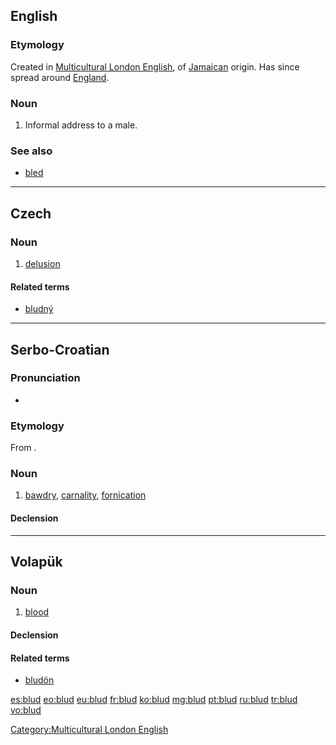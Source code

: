 ==English==

===Etymology===
Created in [[Multicultural London English]], of [[Jamaican]] origin. Has since spread around [[England]].

===Noun===
{{en-noun}}

# {{context|UK|MLE|slang}} Informal address to a male.

===See also===
* [[bled]]

----

==Czech==

===Noun===
{{cs-noun|g=m}}

# [[delusion]]

====Related terms====
* [[bludný]]

----

==Serbo-Croatian==

===Pronunciation===
* {{IPA|/blûːd/|lang=sh}}

===Etymology===
From {{etyl|sla-pro|sh}} {{recons|blǫdъ|lang=sla-pro}}.

===Noun===
{{sh-noun|g=m|head=blȗd|r|блуд|блу̑д}}

# [[bawdry]], [[carnality]], [[fornication]]

====Declension====
{{sh-decl-noun
|blud|bludovi
|bluda|bludova
|bludu|bludovima
|blud|bludove
|blude|bludovi
|bludu|bludovima
|bludom|bludovima
}}

----

==Volapük==

===Noun===
{{vo-noun}}

# [[blood]]

====Declension====
{{vo-decl-noun}}

====Related terms====
* [[bludön]]

[[es:blud]]
[[eo:blud]]
[[eu:blud]]
[[fr:blud]]
[[ko:blud]]
[[mg:blud]]
[[pt:blud]]
[[ru:blud]]
[[tr:blud]]
[[vo:blud]]

[[Category:Multicultural London English]]